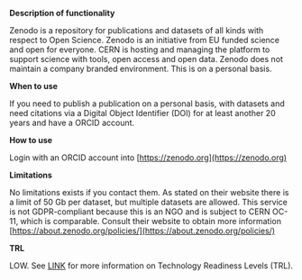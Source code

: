 **Description of functionality**

Zenodo is a repository for publications and datasets of all kinds with respect to Open Science. Zenodo is an initiative from EU funded science and open for everyone. CERN is hosting and managing the platform to support science with tools, open access and open data. Zenodo does not maintain a company branded environment. This is on a personal basis.

**When to use**

If you need to publish a publication on a personal basis, with datasets and need citations via a Digital Object Identifier (DOI) for at least another 20 years and have a ORCID account.

**How to use**

Login with an ORCID account into [https://zenodo.org](https://zenodo.org)

**Limitations**

No limitations exists if you contact them. As stated on their website there is a limit of 50 Gb per dataset, but multiple datasets are allowed. This service is not GDPR-compliant because this is an NGO and is subject to CERN OC-11, which is comparable. Consult their website to obtain more information [https://about.zenodo.org/policies/](https://about.zenodo.org/policies/)

**TRL**

LOW. See [LINK](/storage-finder/tlr) for more information on Technology Readiness Levels (TRL).